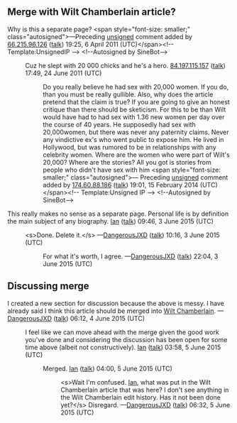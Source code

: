 <article id="27509668" title=Talk:Personal life of Wilt Chamberlain>
	<talkpage id="27509668" title="Talk:Personal life of Wilt Chamberlain">
{{merged-to|Wilt Chamberlain}}

{{WikiProjectBannerShell|1=
{{WikiProject National Basketball Association|class=redirect|importance=low}}
{{WikiProject California|class=redirect|importance=low
}}
{{WikiProject Basketball|class=redirect|importance=low}}
}}

== Merge with Wilt Chamberlain article? ==

Why is this a separate page?  &lt;span style=&quot;font-size: smaller;&quot; class=&quot;autosigned&quot;&gt;—Preceding [[Wikipedia:Signatures|unsigned]] comment added by [[Special:Contributions/66.215.96.126|66.215.96.126]] ([[User talk:66.215.96.126|talk]]) 19:25, 6 April 2011 (UTC)&lt;/span&gt;&lt;!-- Template:UnsignedIP --&gt; &lt;!--Autosigned by SineBot--&gt;
:Cuz he slept with 20 000 chicks and he's a hero. [[Special:Contributions/84.197.115.157|84.197.115.157]] ([[User talk:84.197.115.157|talk]]) 17:49, 24 June 2011 (UTC)

::Do you really believe he had sex with 20,000 women.  If you do, than you must be really gullible.  Also, why does the article pretend that the claim is true?  If you are going to give an honest critique than there should be sketicism.  For this to be than Wilt would have had to had sex with 1.36 new women per day over the course of 40 years.  He supposedly had sex with 20,000women, but there was never any paternity claims.  Never any vindictive ex's who went public to expose him.  He lived in Hollywood, but was rumored to be in relationships with any celebrity women.  Where are the women who were part of Wilt's 20,000?  Where are the stories?  All you got is stories from people who didn't have sex with him  &lt;span style=&quot;font-size: smaller;&quot; class=&quot;autosigned&quot;&gt;— Preceding [[Wikipedia:Signatures|unsigned]] comment added by [[Special:Contributions/174.60.88.186|174.60.88.186]] ([[User talk:174.60.88.186|talk]]) 19:01, 15 February 2014 (UTC)&lt;/span&gt;&lt;!-- Template:Unsigned IP --&gt; &lt;!--Autosigned by SineBot--&gt;

This really makes no sense as a separate page. Personal life is by definition the main subject of any biography. [[User:Ian Lancaster|Ian]] ([[User talk:Ian Lancaster|talk]]) 09:46, 3 June 2015 (UTC)
:&lt;s&gt;Done. Delete it.&lt;/s&gt; —[[User:DangerousJXD|DangerousJXD]] ([[User talk:DangerousJXD|talk]]) 10:16, 3 June 2015 (UTC)
::For what it's worth, I agree. —[[User:DangerousJXD|DangerousJXD]] ([[User talk:DangerousJXD|talk]]) 22:04, 3 June 2015 (UTC)
==Discussing merge==
I created a new section for discussion because the above is messy. I have already said I think this article should be merged into [[Wilt Chamberlain]]. —[[User:DangerousJXD|DangerousJXD]] ([[User talk:DangerousJXD|talk]]) 06:12, 4 June 2015 (UTC)
: I feel like we can move ahead with the merge given the good work you've done and considering the discussion has been open for some time above (albeit not constructively). [[User:Ian Lancaster|Ian]] ([[User talk:Ian Lancaster|talk]]) 03:58, 5 June 2015 (UTC)
:: Merged. [[User:Ian Lancaster|Ian]] ([[User talk:Ian Lancaster|talk]]) 04:00, 5 June 2015 (UTC)
:::&lt;s&gt;Wait I'm confused. [[User:Ian Lancaster|Ian]], what was put in the Wilt Chamberlain article that was here? I don't see anything in the Wilt Chamberlain edit history. Has it not been done yet?&lt;/s&gt; Disregard. —[[User:DangerousJXD|DangerousJXD]] ([[User talk:DangerousJXD|talk]]) 06:32, 5 June 2015 (UTC)
	</talkpage>
</article>